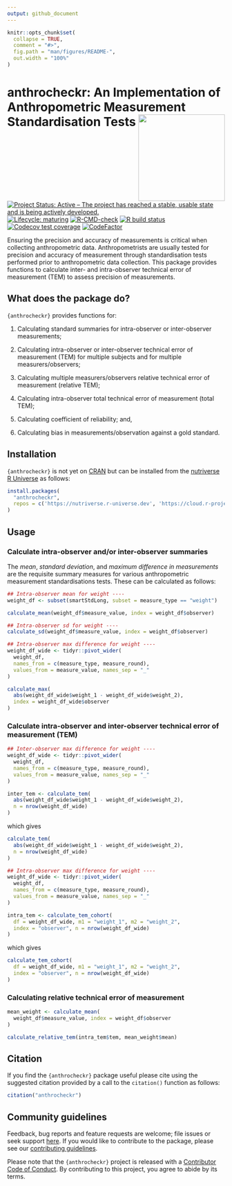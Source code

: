```yaml
---
output: github_document
---
```


<!-- README.md is generated from README.Rmd. Please edit that file -->

```r
knitr::opts_chunk$set(
  collapse = TRUE,
  comment = "#>",
  fig.path = "man/figures/README-",
  out.width = "100%"
)
```
# anthrocheckr: An Implementation of Anthropometric Measurement Standardisation Tests <img src="man/figures/logo.png" width="200" align="right" />

<!-- badges: start -->
[![Project Status: Active – The project has reached a stable, usable state and is being actively developed.](https://www.repostatus.org/badges/latest/active.svg)](https://www.repostatus.org/#active)
[![Lifecycle: maturing](https://img.shields.io/badge/lifecycle-maturing-blue.svg)](https://www.tidyverse.org/lifecycle/#maturing)
[![R-CMD-check](https://github.com/nutriverse/anthrocheckr/actions/workflows/R-CMD-check.yaml/badge.svg)](https://github.com/nutriverse/anthrocheckr/actions/workflows/R-CMD-check.yaml)
[![R build status](https://github.com/nutriverse/anthrocheckr/workflows/test-coverage/badge.svg)](https://github.com/nutriverse/anthrocheckr/actions)
[![Codecov test coverage](https://codecov.io/gh/nutriverse/anthrocheckr/branch/main/graph/badge.svg)](https://app.codecov.io/gh/nutriverse/anthrocheckr?branch=main)
[![CodeFactor](https://www.codefactor.io/repository/github/nutriverse/anthrocheckr/badge)](https://www.codefactor.io/repository/github/nutriverse/anthrocheckr)
<!-- badges: end -->

Ensuring the precision and accuracy of measurements is critical when collecting anthropometric data. Anthropometrists are usually tested for precision and accuracy of measurement through standardisation tests performed prior to anthropometric data collection. This package provides functions to calculate inter- and intra-observer technical error of measurement (TEM) to assess precision of measurements.

## What does the package do?

`{anthrocheckr}` provides functions for:

1. Calculating standard summaries for intra-observer or inter-observer measurements;

2. Calculating intra-observer or inter-observer technical error of measurement (TEM) for multiple subjects and for multiple measurers/observers;

3. Calculating multiple measurers/observers relative technical error of measurement (relative TEM);

4. Calculating intra-observer total technical error of measurement (total TEM);

5. Calculating coefficient of reliability; and,

6. Calculating bias in measurements/observation against a gold standard.


## Installation

`{anthrocheckr}` is not yet on [CRAN](https://cran.r-project.org) but can be installed from the [nutriverse R Universe](https://nutriverse.r-universe.dev) as follows:

```r
install.packages(
  "anthrocheckr",
  repos = c('https://nutriverse.r-universe.dev', 'https://cloud.r-project.org')
)
```


## Usage

### Calculate intra-observer and/or inter-observer summaries

The *mean*, *standard deviation*, and *maximum difference in measurements* are the requisite summary measures for various anthropometric measurement standardisations tests. These can be calculated as follows:

```r
## Intra-observer mean for weight ----
weight_df <- subset(smartStdLong, subset = measure_type == "weight")

calculate_mean(weight_df$measure_value, index = weight_df$observer)
```

```r
## Intra-observer sd for weight ----
calculate_sd(weight_df$measure_value, index = weight_df$observer)
```

```r
## Intra-observer max difference for weight ----
weight_df_wide <- tidyr::pivot_wider(
  weight_df, 
  names_from = c(measure_type, measure_round), 
  values_from = measure_value, names_sep = "_"
)

calculate_max(
  abs(weight_df_wide$weight_1 - weight_df_wide$weight_2), 
  index = weight_df_wide$observer
)
```

### Calculate intra-observer and inter-observer technical error of measurement (TEM)

```r
## Inter-observer max difference for weight ----
weight_df_wide <- tidyr::pivot_wider(
  weight_df, 
  names_from = c(measure_type, measure_round), 
  values_from = measure_value, names_sep = "_"
)

inter_tem <- calculate_tem(
  abs(weight_df_wide$weight_1 - weight_df_wide$weight_2), 
  n = nrow(weight_df_wide)
)
```

which gives

```r
calculate_tem(
  abs(weight_df_wide$weight_1 - weight_df_wide$weight_2), 
  n = nrow(weight_df_wide)
)
```


```r
## Intra-observer max difference for weight ----
weight_df_wide <- tidyr::pivot_wider(
  weight_df, 
  names_from = c(measure_type, measure_round), 
  values_from = measure_value, names_sep = "_"
)

intra_tem <- calculate_tem_cohort(
  df = weight_df_wide, m1 = "weight_1", m2 = "weight_2",
  index = "observer", n = nrow(weight_df_wide)
)
```

which gives

```r
calculate_tem_cohort(
  df = weight_df_wide, m1 = "weight_1", m2 = "weight_2",
  index = "observer", n = nrow(weight_df_wide)
)
```

### Calculating relative technical error of measurement

```r
mean_weight <- calculate_mean(
  weight_df$measure_value, index = weight_df$observer
)

calculate_relative_tem(intra_tem$tem, mean_weight$mean)
```

## Citation

If you find the `{anthrocheckr}` package useful please cite using the suggested citation provided by a call to the `citation()` function as follows:

```r
citation("anthrocheckr")
```

## Community guidelines

Feedback, bug reports and feature requests are welcome; file issues or seek support [here](https://github.com/nutriverse/anthrocheckr/issues). If you would like to contribute to the package, please see our [contributing guidelines](https://nutriverse.io/anthrocheckr/CONTRIBUTING.html).

Please note that the `{anthrocheckr}` project is released with a [Contributor Code of Conduct](https://nutriverse.io/anthrocheckr/CODE_OF_CONDUCT.html). By contributing to this project, you agree to abide by its terms.

